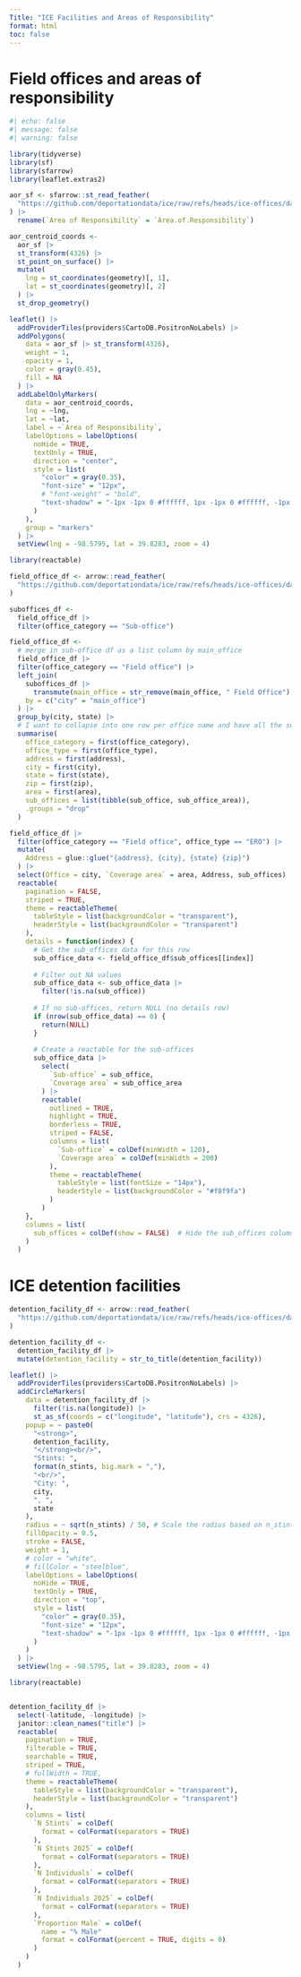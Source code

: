 ```yaml
---
Title: "ICE Facilities and Areas of Responsibility"
format: html
toc: false
---
```


# Field offices and areas of responsibility 


```r
#| echo: false
#| message: false
#| warning: false

library(tidyverse)
library(sf)
library(sfarrow)
library(leaflet.extras2)

aor_sf <- sfarrow::st_read_feather(
  "https://github.com/deportationdata/ice/raw/refs/heads/ice-offices/data/ice-aor-df.feather"
) |>
  rename(`Area of Responsibility` = `Area.of.Responsibility`)

aor_centroid_coords <-
  aor_sf |>
  st_transform(4326) |>
  st_point_on_surface() |>
  mutate(
    lng = st_coordinates(geometry)[, 1],
    lat = st_coordinates(geometry)[, 2]
  ) |>
  st_drop_geometry()

leaflet() |>
  addProviderTiles(providers$CartoDB.PositronNoLabels) |>
  addPolygons(
    data = aor_sf |> st_transform(4326),
    weight = 1,
    opacity = 1,
    color = gray(0.45),
    fill = NA
  ) |>
  addLabelOnlyMarkers(
    data = aor_centroid_coords,
    lng = ~lng,
    lat = ~lat,
    label = ~`Area of Responsibility`,
    labelOptions = labelOptions(
      noHide = TRUE,
      textOnly = TRUE,
      direction = "center",
      style = list(
        "color" = gray(0.35),
        "font-size" = "12px",
        # "font-weight" = "bold",
        "text-shadow" = "-1px -1px 0 #ffffff, 1px -1px 0 #ffffff, -1px 1px 0 #ffffff, 1px 1px 0 #ffffff"
      )
    ),
    group = "markers"
  ) |>
  setView(lng = -98.5795, lat = 39.8283, zoom = 4)
```


```r
library(reactable)

field_office_df <- arrow::read_feather(
  "https://github.com/deportationdata/ice/raw/refs/heads/ice-offices/data/ice-offices.feather"
)

suboffices_df <- 
  field_office_df |> 
  filter(office_category == "Sub-office") 

field_office_df <-
  # merge in sub-office df as a list column by main_office
  field_office_df |>
  filter(office_category == "Field office") |>
  left_join(
    suboffices_df |>
      transmute(main_office = str_remove(main_office, " Field Office"), sub_office = city, sub_office_area = area),
    by = c("city" = "main_office")
  ) |>
  group_by(city, state) |>
  # I want to collapse into one row per office name and have all the sub-office details in a list column
  summarise(
    office_category = first(office_category),
    office_type = first(office_type),
    address = first(address),
    city = first(city),
    state = first(state),
    zip = first(zip),
    area = first(area),
    sub_offices = list(tibble(sub_office, sub_office_area)),
    .groups = "drop"
  )

field_office_df |>
  filter(office_category == "Field office", office_type == "ERO") |>
  mutate(
    Address = glue::glue("{address}, {city}, {state} {zip}")
  ) |>
  select(Office = city, `Coverage area` = area, Address, sub_offices) |>
  reactable(
    pagination = FALSE,
    striped = TRUE,
    theme = reactableTheme(
      tableStyle = list(backgroundColor = "transparent"),
      headerStyle = list(backgroundColor = "transparent")
    ),
    details = function(index) {
      # Get the sub_offices data for this row
      sub_office_data <- field_office_df$sub_offices[[index]]
      
      # Filter out NA values
      sub_office_data <- sub_office_data |>
        filter(!is.na(sub_office))
      
      # If no sub-offices, return NULL (no details row)
      if (nrow(sub_office_data) == 0) {
        return(NULL)
      }
      
      # Create a reactable for the sub-offices
      sub_office_data |>
        select(
          `Sub-office` = sub_office,
          `Coverage area` = sub_office_area
        ) |>
        reactable(
          outlined = TRUE,
          highlight = TRUE,
          borderless = TRUE,
          striped = FALSE,
          columns = list(
            `Sub-office` = colDef(minWidth = 120),
            `Coverage area` = colDef(minWidth = 200)
          ),
          theme = reactableTheme(
            tableStyle = list(fontSize = "14px"),
            headerStyle = list(backgroundColor = "#f8f9fa")
          )
        )
    },
    columns = list(
      sub_offices = colDef(show = FALSE)  # Hide the sub_offices column
    )
  )
```

# ICE detention facilities

```r
detention_facility_df <- arrow::read_feather(
  "https://github.com/deportationdata/ice/raw/refs/heads/ice-offices/data/ice-detention-facilities.feather"
)

detention_facility_df <-
  detention_facility_df |>
  mutate(detention_facility = str_to_title(detention_facility))

leaflet() |>
  addProviderTiles(providers$CartoDB.PositronNoLabels) |>
  addCircleMarkers(
    data = detention_facility_df |>
      filter(!is.na(longitude)) |>
      st_as_sf(coords = c("longitude", "latitude"), crs = 4326),
    popup = ~ paste0(
      "<strong>",
      detention_facility,
      "</strong><br/>",
      "Stints: ",
      format(n_stints, big.mark = ","),
      "<br/>",
      "City: ",
      city,
      ", ",
      state
    ),
    radius = ~ sqrt(n_stints) / 50, # Scale the radius based on n_stints
    fillOpacity = 0.5,
    stroke = FALSE,
    weight = 1,
    # color = "white",
    # fillColor = "steelblue",
    labelOptions = labelOptions(
      noHide = TRUE,
      textOnly = TRUE,
      direction = "top",
      style = list(
        "color" = gray(0.35),
        "font-size" = "12px",
        "text-shadow" = "-1px -1px 0 #ffffff, 1px -1px 0 #ffffff, -1px 1px 0 #ffffff, 1px 1px 0 #ffffff"
      )
    )
  ) |>
  setView(lng = -98.5795, lat = 39.8283, zoom = 4)
```

::: {.column-page}

```r
library(reactable)


detention_facility_df |>
  select(-latitude, -longitude) |>
  janitor::clean_names("title") |>
  reactable(
    pagination = TRUE,
    filterable = TRUE,
    searchable = TRUE,
    striped = TRUE,
    # fullWidth = TRUE,
    theme = reactableTheme(
      tableStyle = list(backgroundColor = "transparent"),
      headerStyle = list(backgroundColor = "transparent")
    ),
    columns = list(
      `N Stints` = colDef(
        format = colFormat(separators = TRUE)
      ),
      `N Stints 2025` = colDef(
        format = colFormat(separators = TRUE)
      ),
      `N Individuals` = colDef(
        format = colFormat(separators = TRUE)
      ),
      `N Individuals 2025` = colDef(
        format = colFormat(separators = TRUE)
      ),
      `Proportion Male` = colDef(
        name = "% Male"
        format = colFormat(percent = TRUE, digits = 0)
      )
    )
  )
```

:::